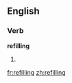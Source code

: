 ==English==

===Verb===
'''refilling'''

# {{present participle of|[[refill]]}}

[[fr:refilling]]
[[zh:refilling]]